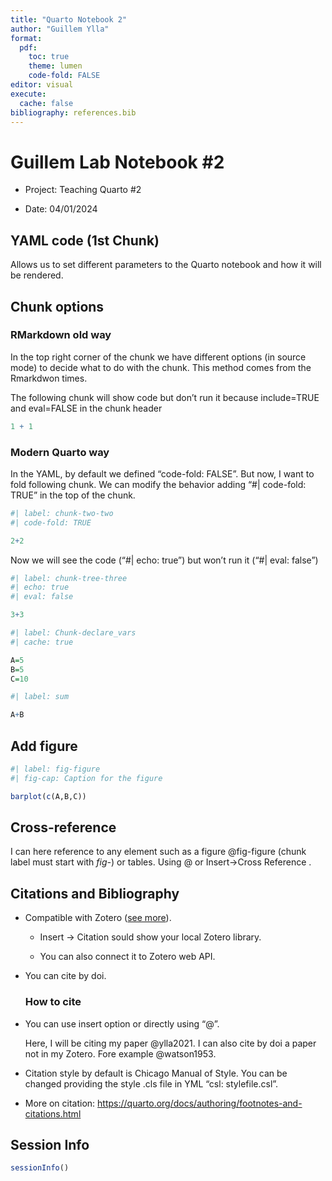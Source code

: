 ```yaml
---
title: "Quarto Notebook 2"
author: "Guillem Ylla"
format: 
  pdf:
    toc: true
    theme: lumen
    code-fold: FALSE
editor: visual
execute:
  cache: false
bibliography: references.bib
---
```


# Guillem Lab Notebook #2

-   Project: Teaching Quarto #2

-   Date: 04/01/2024

## YAML code (1st Chunk)

Allows us to set different parameters to the Quarto notebook and how it will be rendered.

## Chunk options

### RMarkdown old way

In the top right corner of the chunk we have different options (in source mode) to decide what to do with the chunk. This method comes from the Rmarkdwon times.

The following chunk will show code but don't run it because include=TRUE and eval=FALSE in the chunk header

```r
1 + 1
```

### Modern Quarto way

In the YAML, by default we defined "code-fold: FALSE". But now, I want to fold following chunk. We can modify the behavior adding "#\| code-fold: TRUE" in the top of the chunk.

```r
#| label: chunk-two-two
#| code-fold: TRUE	

2+2
```

Now we will see the code ("#\| echo: true") but won't run it ("#\| eval: false")

```r
#| label: chunk-tree-three
#| echo: true
#| eval: false

3+3
```

```r
#| label: Chunk-declare_vars
#| cache: true

A=5
B=5
C=10
```

```r
#| label: sum

A+B
```

## Add figure

```r
#| label: fig-figure
#| fig-cap: Caption for the figure 

barplot(c(A,B,C))

```

## Cross-reference

I can here reference to any element such as a figure @fig-figure (chunk label must start with *fig-*) or tables. Using \@ or Insert-\>Cross Reference .

## Citations and Bibliography

-   Compatible with Zotero ([see more](https://quarto.org/docs/visual-editor/vscode/)).

    -   Insert -\> Citation sould show your local Zotero library.

    -   You can also connect it to Zotero web API.

-   You can cite by doi.

    ### How to cite

-   You can use insert option or directly using "\@".

    Here, I will be citing my paper @ylla2021. I can also cite by doi a paper not in my Zotero. Fore example @watson1953.

-   Citation style by default is Chicago Manual of Style. You can be changed providing the style .cls file in YML "csl: stylefile.csl".

-   More on citation: <https://quarto.org/docs/authoring/footnotes-and-citations.html>

## Session Info

```r
sessionInfo()
```
